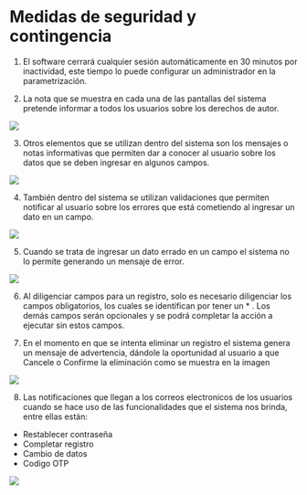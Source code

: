 # Medidas de seguridad y contingencia

1. El software cerrará cualquier sesión automáticamente en 30 minutos por inactividad, este tiempo lo puede configurar un administrador en la parametrización.

2. La nota que se muestra en cada una de las pantallas del sistema pretende informar a todos los usuarios sobre los derechos de autor.
<img src="/Selfdeclarations/copyright.png"/>

3. Otros elementos que se utilizan dentro del sistema son los mensajes o notas informativas que permiten dar a conocer al usuario sobre los datos que se deben ingresar en algunos campos.
<img src="/Selfdeclarations/information_notes.png"/>

4. También dentro del sistema se utilizan validaciones que permiten notificar al usuario sobre los errores que está cometiendo al ingresar un dato en un campo.
<img src="/Selfdeclarations/error_notification.png"/>

5. Cuando se trata de ingresar un dato errado en un campo el sistema no lo permite generando un mensaje de error.
<img src="/Selfdeclarations/error_message.png"/>

6. Al diligenciar campos para un registro, solo es necesario diligenciar los campos obligatorios, los cuales se identifican por tener un * . Los demás campos serán opcionales y se podrá completar la acción a ejecutar sin estos campos.

7. En el momento en que se intenta eliminar un registro el sistema genera un mensaje de advertencia, dándole la oportunidad al usuario a que Cancele o Confirme la eliminación como se muestra en la imagen
<img src="/Selfdeclarations/warning_delete.png"/>

8. Las notificaciones que llegan a los correos electronicos de los usuarios cuando se hace uso de las funcionalidades que el sistema nos brinda, entre ellas están:
* Restablecer contraseña
* Completar registro
* Cambio de datos
* Codigo OTP

<img src="/Selfdeclarations/email_notification.png"/>
